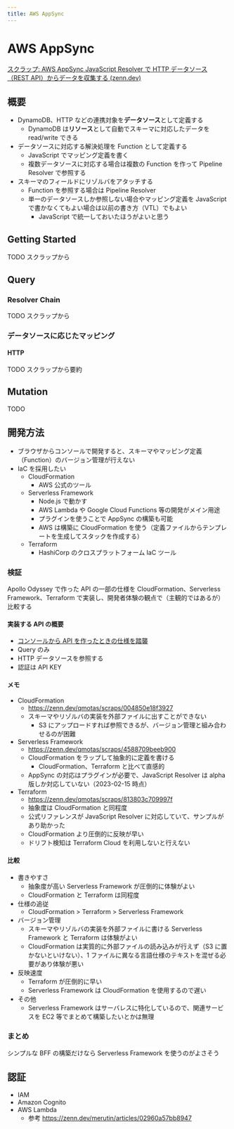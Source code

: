 ```yaml
---
title: AWS AppSync
---
```


# AWS AppSync

[スクラップ: AWS AppSync JavaScript Resolver で HTTP データソース（REST API）からデータを収集する (zenn.dev)](https://zenn.dev/qmotas/scraps/b1cac4c8dcc39a)

## 概要

- DynamoDB、HTTP などの連携対象を**データソース**として定義する
  - DynamoDB は**リソース**として自動でスキーマに対応したデータを read/write できる
- データソースに対応する解決処理を Function として定義する
  - JavaScript でマッピング定義を書く
  - 複数データソースに対応する場合は複数の Function を作って Pipeline Resolver で参照する
- スキーマのフィールドにリゾルバをアタッチする
  - Function を参照する場合は Pipeline Resolver
  - 単一のデータソースしか参照しない場合やマッピング定義を JavaScript で書かなくてもよい場合は以前の書き方（VTL）でもよい
    - JavaScript で統一しておいたほうがよいと思う

## Getting Started

TODO スクラップから

## Query

### Resolver Chain

TODO スクラップから

### データソースに応じたマッピング

#### HTTP

TODO スクラップから要約

## Mutation

TODO

## 開発方法

- ブラウザからコンソールで開発すると、スキーマやマッピング定義（Function）のバージョン管理が行えない
- IaC を採用したい
  - CloudFormation
    - AWS 公式のツール
  - Serverless Framework
    - Node.js で動かす
    - AWS Lambda や Google Cloud Functions 等の開発がメイン用途
    - プラグインを使うことで AppSync の構築も可能
    - AWS は構築に CloudFormation を使う（定義ファイルからテンプレートを生成してスタックを作成する）
  - Terraform
    - HashiCorp のクロスプラットフォーム IaC ツール

### 検証

Apollo Odyssey で作った API の一部の仕様を CloudFormation、Serverless Framework、Terraform で実装し、開発者体験の観点で（主観的ではあるが）比較する

#### 実装する API の概要

- [コンソールから API を作ったときの仕様を踏襲](https://zenn.dev/qmotas/scraps/b1cac4c8dcc39a)
- Query のみ
- HTTP データソースを参照する
- 認証は API KEY

#### メモ

- CloudFormation
  - https://zenn.dev/qmotas/scraps/004850e18f3927
  - スキーマやリゾルバの実装を外部ファイルに出すことができない
    - S3 にアップロードすれば参照できるが、バージョン管理と組み合わせるのが困難
- Serverless Framework
  - https://zenn.dev/qmotas/scraps/4588709beeb900
  - CloudFormation をラップして抽象的に定義を書ける
    - CloudFormation、Terraform と比べて直感的
  - AppSync の対応はプラグインが必要で、JavaScript Resolver は alpha 版しか対応していない（2023-02-15 時点）
- Terraform
  - https://zenn.dev/qmotas/scraps/813803c709997f
  - 抽象度は CloudFormation と同程度
  - 公式リファレンスが JavaScript Resolver に対応していて、サンプルがあり助かった
  - CloudFormation より圧倒的に反映が早い
  - ドリフト検知は Terraform Cloud を利用しないと行えない

#### 比較

- 書きやすさ
  - 抽象度が高い Serverless Framework が圧倒的に体験がよい
  - CloudFormation と Terraform は同程度
- 仕様の追従
  - CloudFormation > Terraform > Serverless Framework
- バージョン管理
  - スキーマやリゾルバの実装を外部ファイルに書ける Serverless Framework と Terraform は体験がよい
  - CloudFormation は実質的に外部ファイルの読み込みが行えず（S3 に置かないといけない）、1 ファイルに異なる言語仕様のテキストを混ぜる必要があり体験が悪い
- 反映速度
  - Terraform が圧倒的に早い
  - Serverless Framework は CloudFormation を使用するので遅い
- その他
  - Serverless Framework はサーバレスに特化しているので、関連サービスを EC2 等でまとめて構築したいとかは無理

### まとめ

シンプルな BFF の構築だけなら Serverless Framework を使うのがよさそう

## 認証

- IAM
- Amazon Cognito
- AWS Lambda
  - 参考 https://zenn.dev/merutin/articles/02960a57bb8947
